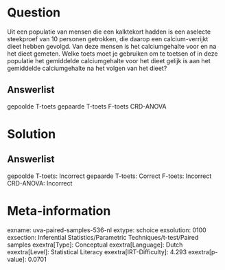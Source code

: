 Question
========

Uit een populatie van mensen die een kalktekort hadden is een aselecte
steekproef van 10 personen getrokken, die daarop een calcium-verrijkt
dieet hebben gevolgd. Van deze mensen is het calciumgehalte voor en na
het dieet gemeten. Welke toets moet je gebruiken om te toetsen of in
deze populatie het gemiddelde calciumgehalte voor het dieet gelijk is
aan het gemiddelde calciumgehalte na het volgen van het dieet?

Answerlist
----------

gepoolde T-toets
gepaarde T-toets
F-toets
CRD-ANOVA

Solution
========

Answerlist
----------

gepoolde T-toets: Incorrect
gepaarde T-toets: Correct
F-toets: Incorrect
CRD-ANOVA: Incorrect

Meta-information
================
exname: uva-paired-samples-536-nl
extype: schoice
exsolution: 0100
exsection: Inferential Statistics/Parametric Techniques/t-test/Paired samples
exextra[Type]: Conceptual
exextra[Language]: Dutch
exextra[Level]: Statistical Literacy
exextra[IRT-Difficulty]: 4.293
exextra[p-value]: 0.0701
